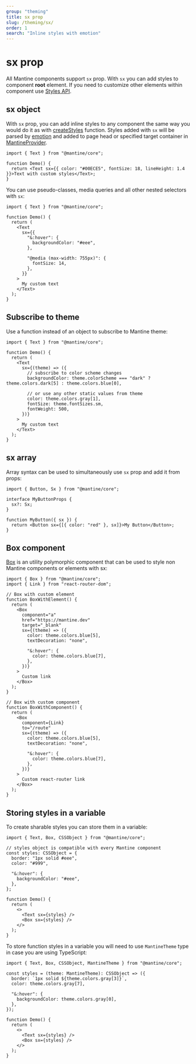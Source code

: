 ```yaml
---
group: "theming"
title: sx prop
slug: /theming/sx/
order: 1
search: "Inline styles with emotion"
---
```


# sx prop

All Mantine components support `sx` prop. With `sx` you can add styles to component **root** element.
If you need to customize other elements within component use [Styles API](/theming/styles-api/).

## sx object

With `sx` prop, you can add inline styles to any component the same way you would do it as with [createStyles](/theming/create-styles/)
function. Styles added with `sx` will be parsed by [emotion](https://emotion.sh) and added to page head or specified target container in [MantineProvider](/theming/mantine-provider/).

```tsx
import { Text } from "@mantine/core";

function Demo() {
  return <Text sx={{ color: "#00ECE5", fontSize: 18, lineHeight: 1.4 }}>Text with custom styles</Text>;
}
```

You can use pseudo-classes, media queries and all other nested selectors with `sx`:

```tsx
import { Text } from "@mantine/core";

function Demo() {
  return (
    <Text
      sx={{
        "&:hover": {
          backgroundColor: "#eee",
        },

        "@media (max-width: 755px)": {
          fontSize: 14,
        },
      }}
    >
      My custom text
    </Text>
  );
}
```

## Subscribe to theme

Use a function instead of an object to subscribe to Mantine theme:

```tsx
import { Text } from "@mantine/core";

function Demo() {
  return (
    <Text
      sx={(theme) => ({
        // subscribe to color scheme changes
        backgroundColor: theme.colorScheme === "dark" ? theme.colors.dark[5] : theme.colors.blue[0],

        // or use any other static values from theme
        color: theme.colors.gray[1],
        fontSize: theme.fontSizes.sm,
        fontWeight: 500,
      })}
    >
      My custom text
    </Text>
  );
}
```

## sx array

Array syntax can be used to simultaneously use `sx` prop and add it from props:

```tsx
import { Button, Sx } from "@mantine/core";

interface MyButtonProps {
  sx?: Sx;
}

function MyButton({ sx }) {
  return <Button sx={[{ color: "red" }, sx]}>My Button</Button>;
}
```

## Box component

[Box](/core/box/) is an utility polymorphic component that can be used to style non Mantine components or elements with sx:

```tsx
import { Box } from "@mantine/core";
import { Link } from "react-router-dom";

// Box with custom element
function BoxWithElement() {
  return (
    <Box
      component="a"
      href="https://mantine.dev"
      target="_blank"
      sx={(theme) => ({
        color: theme.colors.blue[5],
        textDecoration: "none",

        "&:hover": {
          color: theme.colors.blue[7],
        },
      })}
    >
      Custom link
    </Box>
  );
}

// Box with custom component
function BoxWithComponent() {
  return (
    <Box
      component={Link}
      to="/route"
      sx={(theme) => ({
        color: theme.colors.blue[5],
        textDecoration: "none",

        "&:hover": {
          color: theme.colors.blue[7],
        },
      })}
    >
      Custom react-router link
    </Box>
  );
}
```

## Storing styles in a variable

To create sharable styles you can store them in a variable:

```tsx
import { Text, Box, CSSObject } from "@mantine/core";

// styles object is compatible with every Mantine component
const styles: CSSObject = {
  border: "1px solid #eee",
  color: "#999",

  "&:hover": {
    backgroundColor: "#eee",
  },
};

function Demo() {
  return (
    <>
      <Text sx={styles} />
      <Box sx={styles} />
    </>
  );
}
```

To store function styles in a variable you will need to use `MantineTheme` type in case you are using TypeScript:

```tsx
import { Text, Box, CSSObject, MantineTheme } from "@mantine/core";

const styles = (theme: MantineTheme): CSSObject => ({
  border: `1px solid ${theme.colors.gray[3]}`,
  color: theme.colors.gray[7],

  "&:hover": {
    backgroundColor: theme.colors.gray[0],
  },
});

function Demo() {
  return (
    <>
      <Text sx={styles} />
      <Box sx={styles} />
    </>
  );
}
```
